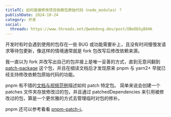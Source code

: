```yaml
---
titleTC: 如何直接修改项目依赖包原始代码（node_modules）？
publishDate: 2024-10-24
category: 开发
social:
  threads: https://www.threads.net/@webdong.dev/post/DBeDEGyBkHk
---
```


开发时有时会遇到使用的包存在一些 BUG 或功能需要补上，且没有时间慢慢发请求等待包更新，像这样的情境通常就是 fork 包改写后修改依赖来源。

我一直以为 fork 并改写出自己的包并接上是唯一妥善的方式，直到无意间翻到 [patch-package](https://www.npmjs.com/package/patch-package) 这个包，并且在细读文档后才发现原来 pnpm 与 yarn2+ 早就已经支持修改依赖包原始代码的功能。

pnpm 有不错的[文档与视频范例](https://pnpm.io/cli/patch)描述如何 patch 特定包。
简单来说会创建一个 patches 文件夹存放修改过的包，并且通过 patchedDependencies 来引用被修改过的包，算是一个更优雅的方式去管理临时对包的修补。

pnpm 还可以参考看看 [pnpm-patch-i](https://github.com/antfu/pnpm-patch-i)。

